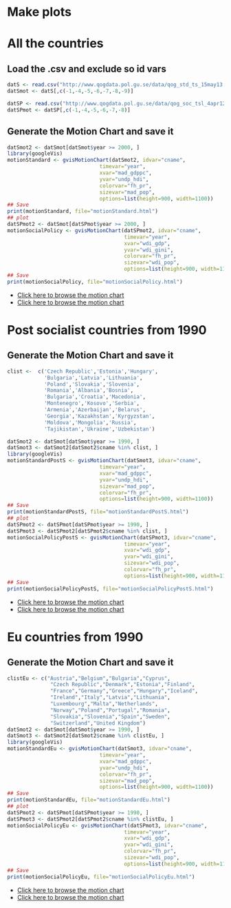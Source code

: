 # Make plots

# All the countries

## Load the .csv and exclude so id vars

```r
datS <- read.csv("http://www.qogdata.pol.gu.se/data/qog_std_ts_15may13.csv",  sep = ";")
datSmot <- datS[,c(-1,-4,-5,-6,-7,-8,-9)]

datSP <- read.csv("http://www.qogdata.pol.gu.se/data/qog_soc_tsl_4apr12.csv",  sep = ";")
datSPmot <- datSP[,c(-1,-4,-5,-6,-7,-8)]
```


## Generate the Motion Chart and save it
```r
datSmot2 <- datSmot[datSmot$year >= 2000, ]
library(googleVis)
motionStandard <- gvisMotionChart(datSmot2, idvar="cname",
                              timevar="year",
                              xvar="mad_gdppc",
                              yvar="undp_hdi",
                              colorvar="fh_pr",
                              sizevar="mad_pop",
                              options=list(height=900, width=1100))
## Save
print(motionStandard, file="motionStandard.html")
## plot
datSPmot2 <- datSmot[datSPmot$year >= 2000, ]
motionSocialPolicy <- gvisMotionChart(datSPmot2, idvar="cname",
                                      timevar="year",
                                      xvar="wdi_gdp",
                                      yvar="wdi_gini",
                                      colorvar="fh_pr",
                                      sizevar="wdi_pop",
                                      options=list(height=900, width=1100))
## Save
print(motionSocialPolicy, file="motionSocialPolicy.html")
```


- [Click here to browse the motion chart](http://muuankarski.github.io/QogGVis/motionStandard.html)
- [Click here to browse the motion chart](http://muuankarski.github.io/QogGVis/motionSocialPolicy.html)

# Post socialist countries from 1990

## Generate the Motion Chart and save it
```r
clist <-  c('Czech Republic','Estonia','Hungary',
            'Bulgaria','Latvia','Lithuania',
            'Poland','Slovakia','Slovenia',
            'Romania','Albania','Bosnia',
            'Bulgaria','Croatia','Macedonia',
            'Montenegro','Kosovo','Serbia',
            'Armenia','Azerbaijan','Belarus',
            'Georgia','Kazakhstan','Kyrgyzstan',
            'Moldova','Mongolia','Russia',
            'Tajikistan','Ukraine','Uzbekistan')

datSmot2 <- datSmot[datSmot$year >= 1990, ]
datSmot3 <- datSmot2[datSmot2$cname %in% clist, ]
library(googleVis)
motionStandardPostS <- gvisMotionChart(datSmot3, idvar="cname",
                              timevar="year",
                              xvar="mad_gdppc",
                              yvar="undp_hdi",
                              sizevar="mad_pop",
                              colorvar="fh_pr",
                              options=list(height=900, width=1100))
## Save
print(motionStandardPostS, file="motionStandardPostS.html")
## plot
datSPmot2 <- datSPmot[datSPmot$year >= 1990, ]
datSPmot3 <- datSPmot2[datSPmot2$cname %in% clist, ]
motionSocialPolicyPostS <- gvisMotionChart(datSPmot3, idvar="cname",
                                      timevar="year",
                                      xvar="wdi_gdp",
                                      yvar="wdi_gini",
                                      sizevar="wdi_pop",
                                      colorvar="fh_pr",
                                      options=list(height=900, width=1100))
## Save
print(motionSocialPolicyPostS, file="motionSocialPolicyPostS.html")
```


- [Click here to browse the motion chart](http://muuankarski.github.io/QogGVis/motionStandardPostS.html)
- [Click here to browse the motion chart](http://muuankarski.github.io/QogGVis/motionSocialPolicyPostS.html)


# Eu countries from 1990

## Generate the Motion Chart and save it
```r
clistEu <- c("Austria","Belgium","Bulgaria","Cyprus",
              "Czech Republic","Denmark","Estonia","Finland",
              "France","Germany","Greece","Hungary","Iceland",
              "Ireland","Italy","Latvia","Lithuania",
              "Luxembourg","Malta","Netherlands",
              "Norway","Poland","Portugal","Romania",
              "Slovakia","Slovenia","Spain","Sweden",
              "Switzerland","United Kingdom")
datSmot2 <- datSmot[datSmot$year >= 1990, ]
datSmot3 <- datSmot2[datSmot2$cname %in% clistEu, ]
library(googleVis)
motionStandardEu <- gvisMotionChart(datSmot3, idvar="cname",
                              timevar="year",
                              xvar="mad_gdppc",
                              yvar="undp_hdi",
                              colorvar="fh_pr",
                              sizevar="mad_pop",
                              options=list(height=900, width=1100))
## Save
print(motionStandardEu, file="motionStandardEu.html")
## plot
datSPmot2 <- datSPmot[datSPmot$year >= 1990, ]
datSPmot3 <- datSPmot2[datSPmot2$cname %in% clistEu, ]
motionSocialPolicyEu <- gvisMotionChart(datSPmot3, idvar="cname",
                                      timevar="year",
                                      xvar="wdi_gdp",
                                      yvar="wdi_gini",
                                      colorvar="fh_pr",
                                      sizevar="wdi_pop",
                                      options=list(height=900, width=1100))
## Save
print(motionSocialPolicyEu, file="motionSocialPolicyEu.html")
```

- [Click here to browse the motion chart](http://muuankarski.github.io/QogGVis/motionStandardEu.html)
- [Click here to browse the motion chart](http://muuankarski.github.io/QogGVis/motionSocialPolicyEu.html)

